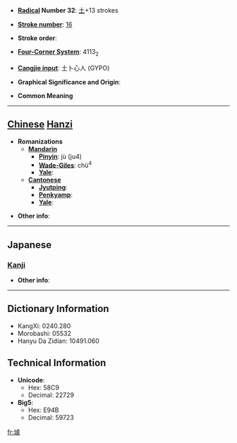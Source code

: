 * '''[[Wiktionary:Chinese radical index| Radical]] Number 32''': [[Wiktionary:Chinese radical index 土|土]]+13 strokes

* '''[[Wiktionary:Chinese total strokes index|Stroke number]]''': [[Wiktionary:Chinese total strokes index 16|16]]

* '''Stroke order''': 

* '''[[Wiktionary:Chinese four corner index|Four-Corner System]]''': 4113<sub>2</sub>

* '''[[Wiktionary:Chinese Cangjie index|Cangjie input]]''': 土卜心人 (GYPO)

* '''Graphical Significance and Origin''': 

* '''Common Meaning'''

----

== [[Chinese]] [[Hanzi]] ==

* '''Romanizations'''
** '''[[Mandarin]]'''
*** '''[[Pinyin]]''': jù (ju4)
*** '''[[Wade-Giles]]''': chü<sup>4</sup>
*** '''[[Yale]]''': 
** '''[[Cantonese]]'''
*** '''[[Jyutping]]''':
*** '''[[Penkyamp]]''': 
*** '''[[Yale]]''': 

* '''Other info''': 

----

==Japanese==
===[[Kanji]]===
{{kanji|on readings=[[きょ]] (kyo)|kun readings=}}

* '''Other info''':  

----

== Dictionary Information ==

* KangXi: 0240.280
* Morobashi: 05532
* Hanyu Da Zidian: 10491.060

== Technical Information ==

* '''Unicode''':
** Hex: 58C9
** Decimal: 22729
* '''Big5''':
** Hex: E94B
** Decimal: 59723

[[fr:壉]]